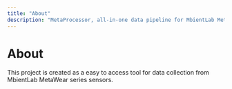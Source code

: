 ```yaml
---
title: "About"
description: "MetaProcessor, all-in-one data pipeline for MbientLab MetaWear series sensors!"
---
```


# About

This project is created as a easy to access tool for data collection from MbientLab MetaWear series sensors.

